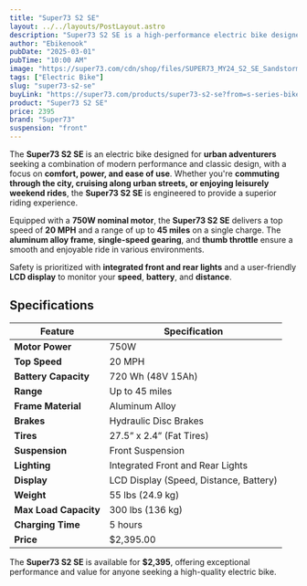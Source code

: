 ```yaml
---
title: "Super73 S2 SE"
layout: ../../layouts/PostLayout.astro
description: "Super73 S2 SE is a high-performance electric bike designed for both on-road and off-road adventures with exceptional power and durability."
author: "Ebikenook"
pubDate: "2025-03-01"
pubTime: "10:00 AM"
image: "https://super73.com/cdn/shop/files/SUPER73_MY24_S2_SE_Sandstorm_FrontHero_187249d8-5607-469c-aa25-e7c272d97d9d_700x.jpg?v=1731439203"
tags: ["Electric Bike"]
slug: "super73-s2-se"
buyLink: "https://super73.com/products/super73-s2-se?from=s-series-bikes&variant=45720163057834"
product: "Super73 S2 SE"
price: 2395
brand: "Super73"
suspension: "front"
---
```


The **Super73 S2 SE** is an electric bike designed for **urban adventurers** seeking a combination of modern performance and classic design, with a focus on **comfort, power, and ease of use**. Whether you're **commuting through the city, cruising along urban streets, or enjoying leisurely weekend rides**, the **Super73 S2 SE** is engineered to provide a superior riding experience.

Equipped with a **750W nominal motor**, the **Super73 S2 SE** delivers a top speed of **20 MPH** and a range of up to **45 miles** on a single charge. The **aluminum alloy frame**, **single-speed gearing**, and **thumb throttle** ensure a smooth and enjoyable ride in various environments.

Safety is prioritized with **integrated front and rear lights** and a user-friendly **LCD display** to monitor your **speed**, **battery**, and **distance**.

## Specifications

| Feature               | Specification                          |
| --------------------- | -------------------------------------- |
| **Motor Power**       | 750W                                   |
| **Top Speed**         | 20 MPH                                 |
| **Battery Capacity**  | 720 Wh (48V 15Ah)                      |
| **Range**             | Up to 45 miles                         |
| **Frame Material**    | Aluminum Alloy                         |
| **Brakes**            | Hydraulic Disc Brakes                  |
| **Tires**             | 27.5” x 2.4” (Fat Tires)               |
| **Suspension**        | Front Suspension                       |
| **Lighting**          | Integrated Front and Rear Lights       |
| **Display**           | LCD Display (Speed, Distance, Battery) |
| **Weight**            | 55 lbs (24.9 kg)                       |
| **Max Load Capacity** | 300 lbs (136 kg)                       |
| **Charging Time**     | 5 hours                                |
| **Price**             | $2,395.00                              |

The **Super73 S2 SE** is available for **$2,395**, offering exceptional performance and value for anyone seeking a high-quality electric bike.
